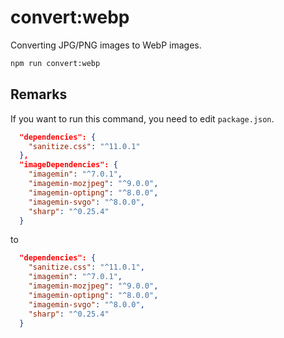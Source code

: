 # convert:webp

Converting JPG/PNG images to WebP images.

```bash
npm run convert:webp
```

## Remarks

If you want to run this command, you need to edit `package.json`.

```json
  "dependencies": {
    "sanitize.css": "^11.0.1"
  },
  "imageDependencies": {
    "imagemin": "^7.0.1",
    "imagemin-mozjpeg": "^9.0.0",
    "imagemin-optipng": "^8.0.0",
    "imagemin-svgo": "^8.0.0",
    "sharp": "^0.25.4"
  }
```

to

```json
  "dependencies": {
    "sanitize.css": "^11.0.1",
    "imagemin": "^7.0.1",
    "imagemin-mozjpeg": "^9.0.0",
    "imagemin-optipng": "^8.0.0",
    "imagemin-svgo": "^8.0.0",
    "sharp": "^0.25.4"
  }
```
